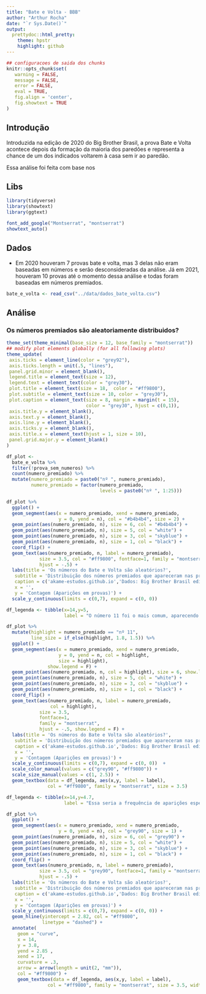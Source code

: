 ```yaml
---
title: "Bate e Volta - BBB"
author: "Arthur Rocha"
date: "`r Sys.Date()`"
output:
  prettydoc::html_pretty:
    theme: hpstr
    highlight: github
---
```


```r
## configuracoes de saida dos chunks
knitr::opts_chunk$set(
   warning = FALSE,
   message = FALSE,
   error = FALSE,
   eval = TRUE,
   fig.align = 'center',
   fig.showtext = TRUE
)

```

## Introdução

Introduzida na edição de 2020 do Big Brother Brasil, a prova Bate e Volta acontece depois da formação da maioria dos paredões e representa a chance de um dos indicados voltarem à casa sem ir ao paredão.

Essa análise foi feita com base nos 


## Libs

```r
library(tidyverse)
library(showtext)
library(ggtext)
```

```r
font_add_google("Montserrat", "montserrat")
showtext_auto()
```

## Dados

- Em 2020 houveram 7 provas bate e volta, mas 3 delas não eram baseadas em números e serão desconsideradas da análise. Já em 2021, houveram 10 provas até o momento dessa análise e todas foram baseadas em números premiados.

```r
bate_e_volta <- read_csv("../data/dados_bate_volta.csv")
```

## Análise

### Os números premiados são aleatoriamente distribuidos?

```r
theme_set(theme_minimal(base_size = 12, base_family = "montserrat"))
## modify plot elements globally (for all following plots)
theme_update(
 axis.ticks = element_line(color = "grey92"),
 axis.ticks.length = unit(.5, "lines"),
 panel.grid.minor = element_blank(),
 legend.title = element_text(size = 12),
 legend.text = element_text(color = "grey30"),
 plot.title = element_text(size = 18,  color = "#ff9800"),
 plot.subtitle = element_text(size = 10, color = "grey30"),
 plot.caption = element_text(size = 8, margin = margin(t = 15),
                             color = "grey30", hjust = c(0,1)),
 axis.title.y = element_blank(),
 axis.text.y = element_blank(),
 axis.line.y = element_blank(),
 axis.ticks.y = element_blank(),
 axis.title.x = element_text(hjust = 1, size = 10),
 panel.grid.major.y = element_blank()
)

df_plot <- 
  bate_e_volta %>% 
  filter(!prova_sem_numeros) %>% 
  count(numero_premiado) %>% 
  mutate(numero_premiado = paste0("nº ", numero_premiado),
         numero_premiado = factor(numero_premiado,
                                  levels = paste0("nº ", 1:25))) 
```

```r
df_plot %>% 
  ggplot() +
  geom_segment(aes(x = numero_premiado, xend = numero_premiado,
                   y = 0, yend = n), col = "#b4b4b4", size = 2) +
  geom_point(aes(numero_premiado, n), size = 6, col = "#b4b4b4") +
  geom_point(aes(numero_premiado, n), size = 5, col = "white") +
  geom_point(aes(numero_premiado, n), size = 3, col = "skyblue") +
  geom_point(aes(numero_premiado, n), size = 1, col = "black") +
  coord_flip() +
  geom_text(aes(numero_premiado, n, label = numero_premiado),
            size = 3.5, col = "#ff9800", fontface=1, family = "montserrat",
            hjust = -.5) +
  labs(title = 'Os números do Bate e Volta são aleatórios?',
   subtitle = 'Distribuição dos números premiados que apareceram nas provas de Bate e Volta do BBB.',
   caption = c('akame-estudos.github.io','Dados: Big Brother Brasil edições 20 e 21 (Gshow)'),
   x = '',
   y = 'Contagem (Aparições em provas)') +
  scale_y_continuous(limits = c(0,7), expand = c(0, 0)) 
```




```r

df_legenda <- tibble(x=14,y=5,
                     label = "O número 11 foi o mais comum, aparecendo em 5 provas, sendo que em uma das provas (bate e volta 9 de 2021) apareceu 2 vezes.")

df_plot %>% 
  mutate(highlight = numero_premiado == "nº 11",
         line_size = if_else(highlight, 1.8, 1.5)) %>% 
  ggplot() +
  geom_segment(aes(x = numero_premiado, xend = numero_premiado,
                   y = 0, yend = n, col = highlight,
                   size = highlight),
               show.legend = F) +
  geom_point(aes(numero_premiado, n, col = highlight), size = 6, show.legend = F) +
  geom_point(aes(numero_premiado, n), size = 5, col = "white") +
  geom_point(aes(numero_premiado, n), size = 3, col = "skyblue") +
  geom_point(aes(numero_premiado, n), size = 1, col = "black") +
  coord_flip() +
  geom_text(aes(numero_premiado, n, label = numero_premiado,
                col = highlight),
            size = 3.5,
            fontface=1,
            family = "montserrat",
            hjust = -.5, show.legend = F) +
  labs(title = 'Os números do Bate e Volta são aleatórios?',
   subtitle = 'Distribuição dos números premiados que apareceram nas provas de Bate e Volta do BBB.',
   caption = c('akame-estudos.github.io','Dados: Big Brother Brasil edições 20 e 21 (Gshow)'),
   x = '',
   y = 'Contagem (Aparições em provas)') +
  scale_y_continuous(limits = c(0,7), expand = c(0, 0))  + 
  scale_color_manual(values = c("grey90", "#ff9800")) + 
  scale_size_manual(values = c(1, 2.5)) +
  geom_textbox(data = df_legenda, aes(x,y, label = label),
               col = "#ff9800", family = "montserrat", size = 3.5)
```


```r
df_legenda <- tibble(x=14,y=4.7,
                     label = "Essa seria a frequência de aparições esperada caso houvesse equilíbrio nos números premiados. Apesar disso, é difícil concluir algo concreto por conta da baixa quantidade de provas realizadas.")

df_plot %>% 
  ggplot() +
  geom_segment(aes(x = numero_premiado, xend = numero_premiado,
                   y = 0, yend = n), col = "grey90", size = 1) +
  geom_point(aes(numero_premiado, n), size = 6, col = "grey90") +
  geom_point(aes(numero_premiado, n), size = 5, col = "white") +
  geom_point(aes(numero_premiado, n), size = 3, col = "skyblue") +
  geom_point(aes(numero_premiado, n), size = 1, col = "black") +
  coord_flip() +
  geom_text(aes(numero_premiado, n, label = numero_premiado),
            size = 3.5, col = "grey90", fontface=1, family = "montserrat",
            hjust = -.5) +
  labs(title = 'Os números do Bate e Volta são aleatórios?',
   subtitle = 'Distribuição dos números premiados que apareceram nas provas de Bate e Volta do BBB.',
   caption = c('akame-estudos.github.io','Dados: Big Brother Brasil edições 20 e 21 (Gshow)'),
   x = '',
   y = 'Contagem (Aparições em provas)') +
  scale_y_continuous(limits = c(0,7), expand = c(0, 0)) +
  geom_hline(yintercept = 2.82, col = "#ff9800", 
             linetype = "dashed") +
  annotate(
    geom = "curve",
    x = 14,
    y = 3.8,
    yend = 2.85 ,
    xend = 17,
    curvature = .3,
    arrow = arrow(length = unit(2, "mm")),
    col = "#ff9800") +
    geom_textbox(data = df_legenda, aes(x,y, label = label),
               col = "#ff9800", family = "montserrat", size = 3.5, width = .4) 
```


